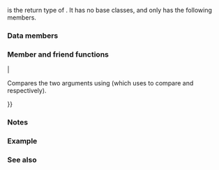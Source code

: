 {{cpp/title|to_chars_result}}
{{cpp/text/navbar}}
{{ddcl|header=charconv|since=c++17|struct to_chars_result;}}

{{tt|std::to_chars_result}} is the return type of {{ltt std|cpp/utility/to_chars}}. It has no base classes, and only has the following members.

===Data members===
{{dsc begin}}
{{dsc hitem|Member name|Definition}}
{{dsc mem obj|nolink=true|ptr|a pointer of type {{c/core|char*}}}}
{{dsc mem obj|nolink=true|ec|an error code of type {{lc|std::errc}}}}
{{dsc end}}

===Member and friend functions===
{{member|operator{{==}}{{small|(std::to_chars_result)}}|
{{ddcl|since=c++20|1=
friend bool operator==( const to_chars_result&amp;,
                        const to_chars_result&amp; ) = default;
}}

Compares the two arguments using {{lt|cpp/language/default comparisons}} (which uses {{c/core|1=operator==}} to compare {{tt|ptr}} and {{tt|ec}} respectively).

{{cpp/hidden friend|std::to_chars_result}}

{{cpp/note synthesized eq}}
}}

{{member|operator bool|
{{ddcl|since=c++26|
constexpr explicit operator bool() const noexcept;
}}

Checks whether the conversion is successful. Returns {{c|1=ec == std::errc{}&lt;!----&gt;}}.
}}

===Notes===
{{ftm begin|std=yes}}
{{ftm|std=C++17|value=201611L|__cpp_lib_to_chars|rowspan="2"|Elementary string conversions ({{ltt std|cpp/utility/to_chars}}, {{ltt std|cpp/utility/from_chars}})}}
{{ftm|std=C++26|value=202306L|-|Testing for success or failure of {{header|charconv}} functions}}
{{ftm end}}

===Example===
{{cpp/utility/example_to_chars}}

===See also===
{{dsc begin}}
{{dsc inc|cpp/utility/dsc to_chars}}
{{dsc end}}

{{langlinks|ru|zh}}